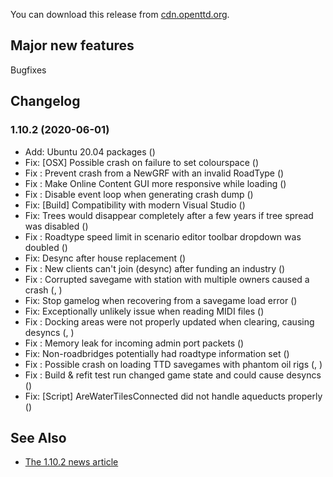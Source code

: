 {{en/-}}
{{en/Development/OTTDVersions}}

{{en/Archive/OpenTTD/Release|prev=en/Archive/OpenTTD/OpenTTD 1.10.1|next=en/Archive/OpenTTD/OpenTTD 1.10.3|date=2020-06-01}}

You can download this release from [https://cdn.openttd.org/openttd-releases/1.10.2/ cdn.openttd.org].

==Major new features==
Bugfixes

==Changelog==
=== 1.10.2 (2020-06-01) ===
* Add: Ubuntu 20.04 packages ({{en/Development/Design Drafts/GHIssue|8127}})
* Fix: [OSX] Possible crash on failure to set colourspace ({{en/Development/Design Drafts/GHIssue|8181}})
* Fix {{en/Development/Design Drafts/GHIssue|8166}}: Prevent crash from a NewGRF with an invalid RoadType ({{en/Development/Design Drafts/GHIssue|8180}})
* Fix {{en/Development/Design Drafts/GHIssue|8024}}: Make Online Content GUI more responsive while loading ({{en/Development/Design Drafts/GHIssue|8179}})
* Fix {{en/Development/Design Drafts/GHIssue|7970}}: Disable event loop when generating crash dump ({{en/Development/Design Drafts/GHIssue|8176}})
* Fix: [Build] Compatibility with modern Visual Studio ({{en/Development/Design Drafts/GHIssue|8170}})
* Fix: Trees would disappear completely after a few years if tree spread was disabled ({{en/Development/Design Drafts/GHIssue|8160}})
* Fix {{en/Development/Design Drafts/GHIssue|8155}}: Roadtype speed limit in scenario editor toolbar dropdown was doubled ({{en/Development/Design Drafts/GHIssue|8156}})
* Fix: Desync after house replacement ({{en/Development/Design Drafts/GHIssue|8151}})
* Fix {{en/Development/Design Drafts/GHIssue|8137}}: New clients can't join (desync) after funding an industry ({{en/Development/Design Drafts/GHIssue|8140}})
* Fix {{en/Development/Design Drafts/GHIssue|8132}}: Corrupted savegame with station with multiple owners caused a crash ({{en/Development/Design Drafts/GHIssue|8134}}, {{en/Development/Design Drafts/GHIssue|8142}})
* Fix: Stop gamelog when recovering from a savegame load error ({{en/Development/Design Drafts/GHIssue|8133}})
* Fix: Exceptionally unlikely issue when reading MIDI files ({{en/Development/Design Drafts/GHIssue|8125}})
* Fix {{en/Development/Design Drafts/GHIssue|8119}}: Docking areas were not properly updated when clearing, causing desyncs ({{en/Development/Design Drafts/GHIssue|8124}}, {{en/Development/Design Drafts/GHIssue|8130}})
* Fix {{en/Development/Design Drafts/GHIssue|8117}}: Memory leak for incoming admin port packets ({{en/Development/Design Drafts/GHIssue|8122}})
* Fix: Non-roadbridges potentially had roadtype information set ({{en/Development/Design Drafts/GHIssue|8111}})
* Fix {{en/Development/Design Drafts/GHIssue|8108}}: Possible crash on loading TTD savegames with phantom oil rigs ({{en/Development/Design Drafts/GHIssue|8109}}, {{en/Development/Design Drafts/GHIssue|8110}})
* Fix {{en/Development/Design Drafts/GHIssue|8093}}: Build & refit test run changed game state and could cause desyncs ({{en/Development/Design Drafts/GHIssue|8103}})
* Fix: [Script] AreWaterTilesConnected did not handle aqueducts properly ({{en/Development/Design Drafts/GHIssue|8074}})

==See Also==
* [https://www.openttd.org/news/2020/06/01/openttd-1-10-2.html The 1.10.2 news article]